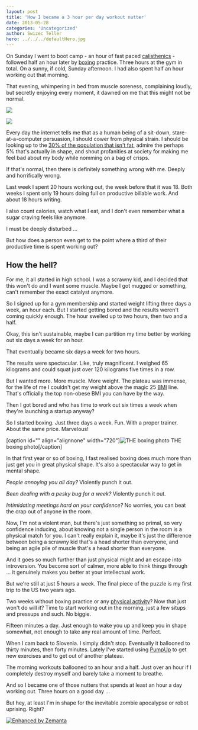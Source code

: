 ```yaml
---
layout: post
title: 'How I became a 3 hour per day workout nutter'
date: 2013-05-28
categories: 'Uncategorized'
author: Swizec Teller
hero: ../../../defaultHero.jpg
---
```

On Sunday I went to boot camp - an hour of fast paced [calisthenics](http://en.wikipedia.org/wiki/Calisthenics "Calisthenics") - followed half an hour later by [boxing](http://en.wikipedia.org/wiki/Boxing "Boxing") practice. Three hours at the gym in total. On a sunny, if cold, Sunday afternoon. I had also spent half an hour working out that morning.



That evening, whimpering in bed from muscle soreness, complaining loudly, but secretly enjoying every moment, it dawned on me that this might not be normal.



![](https://www.filepicker.io/api/file/tAksLfZcRAmuZv2A4tIj)



![](https://www.filepicker.io/api/file/etIlPIqTRSiFoFDE4sQg)



Every day the internet tells me that as a human being of a sit-down, stare-at-a-computer persuasion, I should cower from physical strain. I should be looking up to the [30% of the population that isn't fat](http://frac.org/initiatives/hunger-and-obesity/obesity-in-the-us/), admire the perhaps 5% that's actually in shape, and shout profanities at society for making me feel bad about my body while nomming on a bag of crisps.



If that's normal, then there is definitely something wrong with me. Deeply and horrifically wrong.



Last week I spent 20 hours working out, the week before that it was 18. Both weeks I spent only 19 hours doing full on productive billable work. And about 18 hours writing.



I also count calories, watch what I eat, and I don't even remember what a sugar craving feels like anymore.



I must be deeply disturbed ...



But how does a person even get to the point where a third of their productive time is spent working out?

## How the hell?

For me, it all started in high school. I was a scrawny kid, and I decided that this won't do and I want some muscle. Maybe I got mugged or something, can't remember the exact catalyst anymore.



So I signed up for a gym membership and started weight lifting three days a week, an hour each. But I started getting bored and the results weren't coming quickly enough. The hour swelled up to two hours, then two and a half.



Okay, this isn't sustainable, maybe I can partition my time better by working out six days a week for an hour.



That eventually became six days a week for two hours.



The results were spectacular. Like, truly magnificent. I weighed 65 kilograms and could squat just over 120 kilograms five times in a row.



But I wanted more. More muscle. More weight. The plateau was immense, for the life of me I couldn't get my weight above the magic 25 [BMI](http://en.wikipedia.org/wiki/Body_mass_index "Body mass index") line. That's officially the top non-obese BMI you can have by the way.



Then I got bored and who has time to work out six times a week when they're launching a startup anyway?



So I started boxing. Just three days a week. Fun. With a proper trainer. About the same price. Marvelous!



\[caption id="" align="alignnone" width="720"]![THE boxing photo](http://www.omaa.org.uk/sites/default/files/Boxing-008.jpg "THE boxing photo") THE boxing photo\[/caption]



In that first year or so of boxing, I fast realised boxing does much more than just get you in great physical shape. It's also a spectacular way to get in mental shape.



_People annoying you all day?_ Violently punch it out.



_Been dealing with a pesky bug for a week?_ Violently punch it out.



_Intimidating meetings hard on your confidence?_ No worries, you can beat the crap out of anyone in the room.



Now, I'm not a violent man, but there's just something so primal, so very confidence inducing, about knowing not a single person in the room is a physical match for you. I can't really explain it, maybe it's just the difference between being a scrawny kid that's a head shorter than everyone, and being an agile pile of muscle that's a head shorter than everyone.



And it goes so much further than just physical might and an escape into introversion. You become sort of calmer, more able to think things through ... it genuinely makes you better at your intellectual work.



But we're still at just 5 hours a week. The final piece of the puzzle is my first trip to the US two years ago.



Two weeks without boxing practice or any [physical activity](http://en.wikipedia.org/wiki/Physical_exercise "Physical exercise")? Now that just won't do will it? Time to start working out in the morning, just a few situps and pressups and such. No biggie.



Fifteen minutes a day. Just enough to wake you up and keep you in shape somewhat, not enough to take any real amount of time. Perfect.



When I cam back to Slovenia. I simply didn't stop. Eventually it ballooned to thirty minutes, then forty minutes. Lately I've started using [PumpUp](http://pumpup.co/) to get new exercises and to get out of another plateau.



The morning workouts ballooned to an hour and a half. Just over an hour if I completely destroy myself and barely take a moment to breathe.



And so I became one of those nutters that spends at least an hour a day working out. Three hours on a good day ...



But hey, at least I'm in shape for the inevitable zombie apocalypse or robot uprising. Right?

[![Enhanced by Zemanta](http://img.zemanta.com/zemified_e.png?x-id=4e72e8c8-dd1e-4284-bed2-f6bbaec992ac)](http://www.zemanta.com/?px "Enhanced by Zemanta")